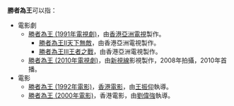 '''勝者為王'''可以指：
*電影劇
**[[勝者為王_(1991年電視劇)|勝者為王 (1991年電視劇)]]，由[[香港|香港]][[亞洲電視|亞洲電視]]製作。
***[[勝者為王II天下無敵|勝者為王II天下無敵]]，由香港亞洲電視製作。
***[[勝者為王III王者之戰|勝者為王III王者之戰]]，由香港亞洲電視製作。
**[[勝者為王_(2010年電視劇)|勝者為王 (2010年電視劇)]]，由[[新視線|新視線]]影視製作，2008年拍攝，2010年首播。
*電影
**[[勝者為王_(1992年電影)|勝者為王 (1992年電影)]]，[[香港電影|香港電影]]，由[[王振仰|王振仰]]執導。
**[[勝者為王_(2000年電影)|勝者為王 (2000年電影)]]，香港電影，由[[劉偉強|劉偉強]]執導。
{{消歧义|C|Cat=四字作品消歧义}}